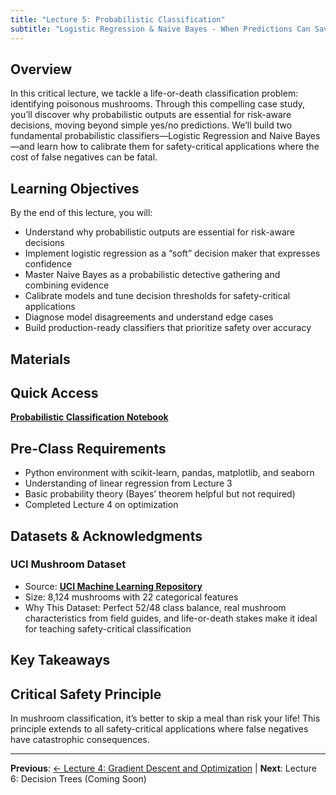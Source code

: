 ```yaml
---
title: "Lecture 5: Probabilistic Classification"
subtitle: "Logistic Regression & Naive Bayes - When Predictions Can Save Lives"
---
```


## Overview

In this critical lecture, we tackle a life-or-death classification problem: identifying poisonous mushrooms. Through this compelling case study, you'll discover why probabilistic outputs are essential for risk-aware decisions, moving beyond simple yes/no predictions. We'll build two fundamental probabilistic classifiers—Logistic Regression and Naive Bayes—and learn how to calibrate them for safety-critical applications where the cost of false negatives can be fatal.

## Learning Objectives

By the end of this lecture, you will:

- Understand why probabilistic outputs are essential for risk-aware decisions
- Implement logistic regression as a "soft" decision maker that expresses confidence
- Master Naive Bayes as a probabilistic detective gathering and combining evidence
- Calibrate models and tune decision thresholds for safety-critical applications
- Diagnose model disagreements and understand edge cases
- Build production-ready classifiers that prioritize safety over accuracy

## Materials

:::{.callout-tip}
## Quick Access
**[Probabilistic Classification Notebook](https://github.com/jinming99/learn-ml-by-building/blob/main/Lecture%205%20Probabilistic%20Classification/05-ProbClass.ipynb)**
:::

:::{.callout-important collapse=false}
## Pre-Class Requirements
- Python environment with scikit-learn, pandas, matplotlib, and seaborn
- Understanding of linear regression from Lecture 3
- Basic probability theory (Bayes' theorem helpful but not required)
- Completed Lecture 4 on optimization
:::

## Datasets & Acknowledgments

### UCI Mushroom Dataset
- Source: **[UCI Machine Learning Repository](https://archive.ics.uci.edu/dataset/73/mushroom)**
- Size: 8,124 mushrooms with 22 categorical features
- Why This Dataset: Perfect 52/48 class balance, real mushroom characteristics from field guides, and life-or-death stakes make it ideal for teaching safety-critical classification

## Key Takeaways

:::{.callout-warning}
## Critical Safety Principle
In mushroom classification, it's better to skip a meal than risk your life! This principle extends to all safety-critical applications where false negatives have catastrophic consequences.
:::

---

**Previous**: [← Lecture 4: Gradient Descent and Optimization](04-optimization.qmd) | **Next**: Lecture 6: Decision Trees (Coming Soon)
